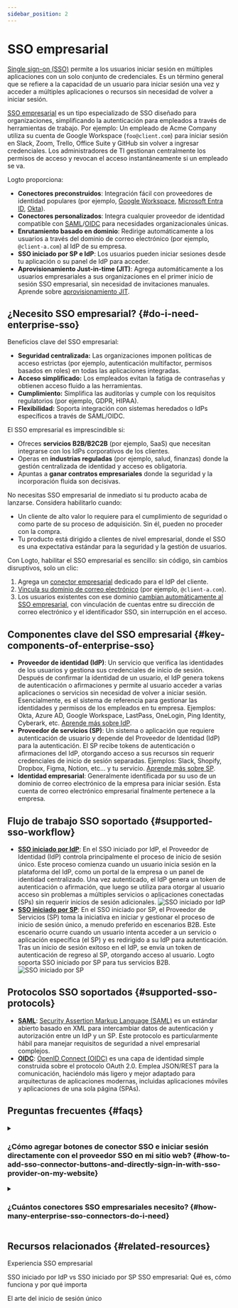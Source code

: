 ```yaml
---
sidebar_position: 2
---
```


# SSO empresarial

[Single sign-on (SSO)](https://auth.wiki/single-sign-on) permite a los usuarios iniciar sesión en múltiples aplicaciones con un solo conjunto de credenciales. Es un término general que se refiere a la capacidad de un usuario para iniciar sesión una vez y acceder a múltiples aplicaciones o recursos sin necesidad de volver a iniciar sesión.

[SSO empresarial](https://auth-wiki.logto.io/enterprise-sso) es un tipo especializado de SSO diseñado para organizaciones, simplificando la autenticación para empleados a través de herramientas de trabajo. Por ejemplo: Un empleado de Acme Company utiliza su cuenta de Google Workspace (`foo@client.com`) para iniciar sesión en Slack, Zoom, Trello, Office Suite y GitHub sin volver a ingresar credenciales. Los administradores de TI gestionan centralmente los permisos de acceso y revocan el acceso instantáneamente si un empleado se va.

Logto proporciona:

- **Conectores preconstruidos**: Integración fácil con proveedores de identidad populares (por ejemplo, [Google Workspace](/integrations/google-workspace), [Microsoft Entra ID](/integrations/entra-id-saml), [Okta](/integrations/okta)).
- **Conectores personalizados**: Integra cualquier proveedor de identidad compatible con [SAML](/integrations/saml-sso)/[OIDC](/integrations/oidc-sso) para necesidades organizacionales únicas.
- **Enrutamiento basado en dominio**: Redirige automáticamente a los usuarios a través del dominio de correo electrónico (por ejemplo, `@client-a.com`) al IdP de su empresa.
- **SSO iniciado por SP e IdP**: Los usuarios pueden iniciar sesiones desde tu aplicación o su panel de IdP para acceder.
- **Aprovisionamiento Just-in-time (JIT)**: Agrega automáticamente a los usuarios empresariales a sus organizaciones en el primer inicio de sesión SSO empresarial, sin necesidad de invitaciones manuales. Aprende sobre [aprovisionamiento JIT](/organizations/just-in-time-provisioning#enterprise-sso-provisioning).

## ¿Necesito SSO empresarial? \{#do-i-need-enterprise-sso}

Beneficios clave del SSO empresarial:

- **Seguridad centralizada:** Las organizaciones imponen políticas de acceso estrictas (por ejemplo, autenticación multifactor, permisos basados en roles) en todas las aplicaciones integradas.
- **Acceso simplificado:** Los empleados evitan la fatiga de contraseñas y obtienen acceso fluido a las herramientas.
- **Cumplimiento:** Simplifica las auditorías y cumple con los requisitos regulatorios (por ejemplo, GDPR, HIPAA).
- **Flexibilidad:** Soporta integración con sistemas heredados o IdPs específicos a través de SAML/OIDC.

El SSO empresarial es imprescindible si:

- Ofreces **servicios B2B/B2C2B** (por ejemplo, SaaS) que necesitan integrarse con los IdPs corporativos de los clientes.
- Operas en **industrias reguladas** (por ejemplo, salud, finanzas) donde la gestión centralizada de identidad y acceso es obligatoria.
- Apuntas a **ganar contratos empresariales** donde la seguridad y la incorporación fluida son decisivas.

No necesitas SSO empresarial de inmediato si tu producto acaba de lanzarse. Considera habilitarlo cuando:

- Un cliente de alto valor lo requiere para el cumplimiento de seguridad o como parte de su proceso de adquisición. Sin él, pueden no proceder con la compra.
- Tu producto está dirigido a clientes de nivel empresarial, donde el SSO es una expectativa estándar para la seguridad y la gestión de usuarios.

Con Logto, habilitar el SSO empresarial es sencillo: sin código, sin cambios disruptivos, solo un clic:

1. Agrega un [conector empresarial](/connectors/enterprise-connectors) dedicado para el IdP del cliente.
2. [Vincula su dominio de correo electrónico](/end-user-flows/enterprise-sso/sp-initiated-sso#set-up-sp-initiated-sso) (por ejemplo, `@client-a.com`).
3. Los usuarios existentes con ese dominio [cambian automáticamente al SSO empresarial](/end-user-flows/enterprise-sso/enterprise-sso-identity#enterprise-sso-account-linking), con vinculación de cuentas entre su dirección de correo electrónico y el identificador SSO, sin interrupción en el acceso.

## Componentes clave del SSO empresarial \{#key-components-of-enterprise-sso}

- **Proveedor de identidad (IdP)**: Un servicio que verifica las identidades de los usuarios y gestiona sus credenciales de inicio de sesión. Después de confirmar la identidad de un usuario, el IdP genera tokens de autenticación o afirmaciones y permite al usuario acceder a varias aplicaciones o servicios sin necesidad de volver a iniciar sesión. Esencialmente, es el sistema de referencia para gestionar las identidades y permisos de los empleados en tu empresa. Ejemplos: Okta, Azure AD, Google Workspace, LastPass, OneLogin, Ping Identity, Cyberark, etc. [Aprende más sobre IdP](https://auth.wiki/identity-provider).
- **Proveedor de servicios (SP)**: Un sistema o aplicación que requiere autenticación de usuario y depende del Proveedor de Identidad (IdP) para la autenticación. El SP recibe tokens de autenticación o afirmaciones del IdP, otorgando acceso a sus recursos sin requerir credenciales de inicio de sesión separadas. Ejemplos: Slack, Shopify, Dropbox, Figma, Notion, etc... y tu servicio. [Aprende más sobre SP](https://auth.wiki/service-provider).
- **Identidad empresarial**: Generalmente identificada por su uso de un dominio de correo electrónico de la empresa para iniciar sesión. Esta cuenta de correo electrónico empresarial finalmente pertenece a la empresa.

## Flujo de trabajo SSO soportado \{#supported-sso-workflow}

- [**SSO iniciado por IdP**](/end-user-flows/enterprise-sso/idp-initiated-sso): En el SSO iniciado por IdP, el Proveedor de Identidad (IdP) controla principalmente el proceso de inicio de sesión único. Este proceso comienza cuando un usuario inicia sesión en la plataforma del IdP, como un portal de la empresa o un panel de identidad centralizado. Una vez autenticado, el IdP genera un token de autenticación o afirmación, que luego se utiliza para otorgar al usuario acceso sin problemas a múltiples servicios o aplicaciones conectadas (SPs) sin requerir inicios de sesión adicionales.
  <img src="/img/assets/idp-initiated-sso.png" alt="SSO iniciado por IdP" />
- [**SSO iniciado por SP**](/end-user-flows/enterprise-sso/sp-initiated-sso): En el SSO iniciado por SP, el Proveedor de Servicios (SP) toma la iniciativa en iniciar y gestionar el proceso de inicio de sesión único, a menudo preferido en escenarios B2B. Este escenario ocurre cuando un usuario intenta acceder a un servicio o aplicación específica (el SP) y es redirigido a su IdP para autenticación. Tras un inicio de sesión exitoso en el IdP, se envía un token de autenticación de regreso al SP, otorgando acceso al usuario. Logto soporta SSO iniciado por SP para tus servicios B2B.
  <img src="/img/assets/sp-initiated-sso.png" alt="SSO iniciado por SP" />

## Protocolos SSO soportados \{#supported-sso-protocols}

- [**SAML**](/integrations/saml-sso): [Security Assertion Markup Language (SAML)](https://auth.wiki/saml) es un estándar abierto basado en XML para intercambiar datos de autenticación y autorización entre un IdP y un SP. Este protocolo es particularmente hábil para manejar requisitos de seguridad a nivel empresarial complejos.
- [**OIDC**](/integrations/oidc-sso): [OpenID Connect (OIDC)](https://auth.wiki/openid-connect) es una capa de identidad simple construida sobre el protocolo OAuth 2.0. Emplea JSON/REST para la comunicación, haciéndolo más ligero y mejor adaptado para arquitecturas de aplicaciones modernas, incluidas aplicaciones móviles y aplicaciones de una sola página (SPAs).

## Preguntas frecuentes \{#faqs}

<details>
  <summary>

### ¿Cómo agregar botones de conector SSO e iniciar sesión directamente con el proveedor SSO en mi sitio web? \{#how-to-add-sso-connector-buttons-and-directly-sign-in-with-sso-provider-on-my-website}

</summary>

Logto te permite agregar botones de inicio de sesión social a tu sitio web e iniciar el proceso de inicio de sesión SSO directamente sin mostrar el formulario de inicio de sesión predeterminado. Consulta nuestra guía de [Inicio de sesión directo](/end-user-flows/authentication-parameters/direct-sign-in/) para obtener instrucciones detalladas.

</details>

<details>
  <summary>

### ¿Cuántos conectores SSO empresariales necesito? \{#how-many-enterprise-sso-connectors-do-i-need}

</summary>

Cada cliente requiere un conector único para asegurar configuraciones aisladas, gestión de empleados y control de permisos. Por ejemplo:

- **Cliente A (Okta):** "Conector Empresarial A" usando Okta para `@client-a.com`.
- **Cliente B (Okta)**: Otro "Conector Empresarial B" usando Okta para `@client-b.com`.
- **Cliente C (Azure AD):** "Conector Empresarial C" usando Microsoft Azure AD para `@client-c.com`.

Si necesitas acceso multi-cliente sin una configuración por cliente, considera usar [conectores sociales](/connectors/social-connectors) (por ejemplo, Google, Facebook) en su lugar, ya que no requieren configuraciones de IdP específicas del cliente.

</details>

## Recursos relacionados \{#related-resources}

<Url href="https://www.youtube.com/watch?v=-mD8Sfab7sI&t=12s"> Experiencia SSO empresarial</Url>

<Url href="https://blog.logto.io/idp-vs-sp-initiated-sso">
  SSO iniciado por IdP vs SSO iniciado por SP
</Url>

<Url href="https://blog.logto.io/enterprise-sso">
  SSO empresarial: Qué es, cómo funciona y por qué importa
</Url>

<Url href="https://blog.logto.io/single-sign-on">El arte del inicio de sesión único</Url>
